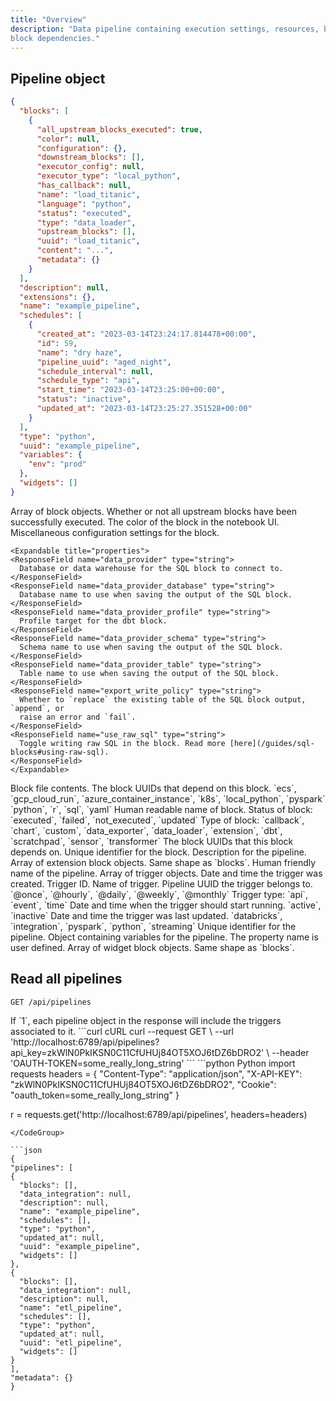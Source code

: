 ```yaml
---
title: "Overview"
description: "Data pipeline containing execution settings, resources, block information, and
block dependencies."
---
```


## Pipeline object

```json
{
  "blocks": [
    {
      "all_upstream_blocks_executed": true,
      "color": null,
      "configuration": {},
      "downstream_blocks": [],
      "executor_config": null,
      "executor_type": "local_python",
      "has_callback": null,
      "name": "load_titanic",
      "language": "python",
      "status": "executed",
      "type": "data_loader",
      "upstream_blocks": [],
      "uuid": "load_titanic",
      "content": "...",
      "metadata": {}
    }
  ],
  "description": null,
  "extensions": {},
  "name": "example_pipeline",
  "schedules": [
    {
      "created_at": "2023-03-14T23:24:17.814478+00:00",
      "id": 59,
      "name": "dry haze",
      "pipeline_uuid": "aged_night",
      "schedule_interval": null,
      "schedule_type": "api",
      "start_time": "2023-03-14T23:25:00+00:00",
      "status": "inactive",
      "updated_at": "2023-03-14T23:25:27.351528+00:00"
    }
  ],
  "type": "python",
  "uuid": "example_pipeline",
  "variables": {
    "env": "prod"
  },
  "widgets": []
}
```

<ResponseField name="blocks" type="array of objects">
  Array of block objects.

  <Expandable title="properties">
  <ResponseField name="all_upstream_blocks_executed" type="boolean">
    Whether or not all upstream blocks have been successfully executed.
  </ResponseField>
  <ResponseField name="color" type="string">
    The color of the block in the notebook UI.
  </ResponseField>
  <ResponseField name="configuration" type="object">
    Miscellaneous configuration settings for the block.

    <Expandable title="properties">
    <ResponseField name="data_provider" type="string">
      Database or data warehouse for the SQL block to connect to.
    </ResponseField>
    <ResponseField name="data_provider_database" type="string">
      Database name to use when saving the output of the SQL block.
    </ResponseField>
    <ResponseField name="data_provider_profile" type="string">
      Profile target for the dbt block.
    </ResponseField>
    <ResponseField name="data_provider_schema" type="string">
      Schema name to use when saving the output of the SQL block.
    </ResponseField>
    <ResponseField name="data_provider_table" type="string">
      Table name to use when saving the output of the SQL block.
    </ResponseField>
    <ResponseField name="export_write_policy" type="string">
      Whether to `replace` the existing table of the SQL block output, `append`, or
      raise an error and `fail`.
    </ResponseField>
    <ResponseField name="use_raw_sql" type="string">
      Toggle writing raw SQL in the block. Read more [here](/guides/sql-blocks#using-raw-sql).
    </ResponseField>
    </Expandable>
  </ResponseField>
  <ResponseField name="content" type="string">
    Block file contents.
  </ResponseField>
  <ResponseField name="downstream_blocks" type="array of strings">
    The block UUIDs that depend on this block.
  </ResponseField>
  <ResponseField name="executor_config" type="object">
  </ResponseField>
  <ResponseField name="executor_type" type="string">
    `ecs`, `gcp_cloud_run`, `azure_container_instance`, `k8s`, `local_python`, `pyspark`
  </ResponseField>
  <ResponseField name="has_callback" type="boolean">
  </ResponseField>
  <ResponseField name="language" type="string">
    `python`, `r`, `sql`, `yaml`
  </ResponseField>
  <ResponseField name="metadata" type="object">
  </ResponseField>
  <ResponseField name="name" type="string" required>
    Human readable name of block.
  </ResponseField>
  <ResponseField name="status" type="string">
    Status of block: `executed`, `failed`, `not_executed`, `updated`
  </ResponseField>
  <ResponseField name="type" type="string" required>
    Type of block:
    `callback`, `chart`, `custom`, `data_exporter`, `data_loader`, `extension`, `dbt`, `scratchpad`, `sensor`, `transformer`
  </ResponseField>
  <ResponseField name="upstream_blocks" type="string">
    The block UUIDs that this block depends on.
  </ResponseField>
  <ResponseField name="uuid" type="string" required>
    Unique identifier for the block.
  </ResponseField>
  </Expandable>
</ResponseField>

<ResponseField name="description" type="string">
  Description for the pipeline.
</ResponseField>

<ResponseField name="extensions" type="array of objects">
  Array of extension block objects. Same shape as `blocks`.
</ResponseField>

<ResponseField name="name" type="string" required>
  Human friendly name of the pipeline.
</ResponseField>

<ResponseField name="schedules" type="array of objects" required>
  Array of trigger objects.

  <Expandable title="properties">
  <ResponseField name="created_at" type="string" required>
    Date and time the trigger was created.
  </ResponseField>
  <ResponseField name="id" type="integer" required>
    Trigger ID.
  </ResponseField>
  <ResponseField name="name" type="string" required>
    Name of trigger.
  </ResponseField>
  <ResponseField name="pipeline_uuid" type="string" required>
    Pipeline UUID the trigger belongs to.
  </ResponseField>
  <ResponseField name="schedule_interval" type="string">
    `@once`, `@hourly`, `@daily`, `@weekly`, `@monthly`
  </ResponseField>
  <ResponseField name="schedule_type" type="string" required>
    Trigger type: `api`, `event`, `time`
  </ResponseField>
  <ResponseField name="start_time" type="datetime">
    Date and time when the trigger should start running.
  </ResponseField>
  <ResponseField name="status" type="string" required>
    `active`, `inactive`
  </ResponseField>
  <ResponseField name="updated_at" type="datetime" required>
    Date and time the trigger was last updated.
  </ResponseField>
  </Expandable>
</ResponseField>

<ResponseField name="type" type="string" required>
  `databricks`, `integration`, `pyspark`, `python`, `streaming`
</ResponseField>

<ResponseField name="uuid" type="string" required>
  Unique identifier for the pipeline.
</ResponseField>

<ResponseField name="variables" type="object">
  Object containing variables for the pipeline.

  <Expandable title="properties" defaultOpen="true">
  <ResponseField name="[key]" type="string">
    The property name is user defined.
  </ResponseField>
  </Expandable>
</ResponseField>

<ResponseField name="widgets" type="array of objects">
  Array of widget block objects. Same shape as `blocks`.
</ResponseField>

## Read all pipelines

`GET /api/pipelines`

<ParamField query="include_schedules" type="integer">
  If `1`, each pipeline object in the response will include the triggers associated to it.
</ParamField>

<CodeGroup>
  ```curl cURL
  curl --request GET \
  --url 'http://localhost:6789/api/pipelines?api_key=zkWlN0PkIKSN0C11CfUHUj84OT5XOJ6tDZ6bDRO2' \
  --header 'OAUTH-TOKEN=some_really_long_string'
  ```
  ```python Python
  import requests
  headers = {
    "Content-Type": "application/json",
    "X-API-KEY": "zkWlN0PkIKSN0C11CfUHUj84OT5XOJ6tDZ6bDRO2",
    "Cookie": "oauth_token=some_really_long_string"
  }
  
  r = requests.get('http://localhost:6789/api/pipelines', headers=headers)
  ```
</CodeGroup>

```json
{
  "pipelines": [
  {
    "blocks": [],
    "data_integration": null,
    "description": null,
    "name": "example_pipeline",
    "schedules": [],
    "type": "python",
    "updated_at": null,
    "uuid": "example_pipeline",
    "widgets": []
  },
  {
    "blocks": [],
    "data_integration": null,
    "description": null,
    "name": "etl_pipeline",
    "schedules": [],
    "type": "python",
    "updated_at": null,
    "uuid": "etl_pipeline",
    "widgets": []
  }
  ],
  "metadata": {}
}
```
